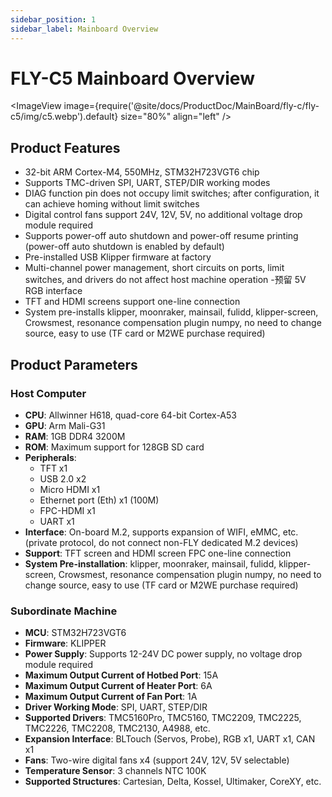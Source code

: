 ```yaml
---
sidebar_position: 1
sidebar_label: Mainboard Overview
---
```



# FLY-C5 Mainboard Overview

<ImageView 
    image={require('@site/docs/ProductDoc/MainBoard/fly-c/fly-c5/img/c5.webp').default} 
    size="80%" 
    align="left" 
/>

## Product Features

- 32-bit ARM Cortex-M4, 550MHz, STM32H723VGT6 chip
- Supports TMC-driven SPI, UART, STEP/DIR working modes
- DIAG function pin does not occupy limit switches; after configuration, it can achieve homing without limit switches
- Digital control fans support 24V, 12V, 5V, no additional voltage drop module required
- Supports power-off auto shutdown and power-off resume printing (power-off auto shutdown is enabled by default)
- Pre-installed USB Klipper firmware at factory
- Multi-channel power management, short circuits on ports, limit switches, and drivers do not affect host machine operation
-预留 5V RGB interface
- TFT and HDMI screens support one-line connection
- System pre-installs klipper, moonraker, mainsail, fulidd, klipper-screen, Crowsmest, resonance compensation plugin numpy, no need to change source, easy to use (TF card or M2WE purchase required)

## Product Parameters

### Host Computer

- **CPU**: Allwinner H618, quad-core 64-bit Cortex-A53
- **GPU**: Arm Mali-G31
- **RAM**: 1GB DDR4 3200M
- **ROM**: Maximum support for 128GB SD card
- **Peripherals**:
    - TFT x1
    - USB 2.0 x2
    - Micro HDMI x1
    - Ethernet port (Eth) x1 (100M)
    - FPC-HDMI x1
    - UART x1
- **Interface**: On-board M.2, supports expansion of WIFI, eMMC, etc. (private protocol, do not connect non-FLY dedicated M.2 devices)
- **Support**: TFT screen and HDMI screen FPC one-line connection
- **System Pre-installation**: klipper, moonraker, mainsail, fulidd, klipper-screen, Crowsmest, resonance compensation plugin numpy, no need to change source, easy to use (TF card or M2WE purchase required)

### Subordinate Machine

- **MCU**: STM32H723VGT6
- **Firmware**: KLIPPER
- **Power Supply**: Supports 12-24V DC power supply, no voltage drop module required
- **Maximum Output Current of Hotbed Port**: 15A
- **Maximum Output Current of Heater Port**: 6A
- **Maximum Output Current of Fan Port**: 1A
- **Driver Working Mode**: SPI, UART, STEP/DIR
- **Supported Drivers**: TMC5160Pro, TMC5160, TMC2209, TMC2225, TMC2226, TMC2208, TMC2130, A4988, etc.
- **Expansion Interface**: BLTouch (Servos, Probe), RGB x1, UART x1, CAN x1
- **Fans**: Two-wire digital fans x4 (support 24V, 12V, 5V selectable)
- **Temperature Sensor**: 3 channels NTC 100K
- **Supported Structures**: Cartesian, Delta, Kossel, Ultimaker, CoreXY, etc.
